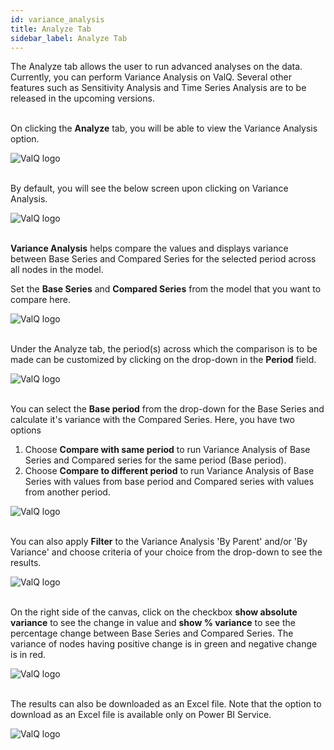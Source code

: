 ```yaml
---
id: variance_analysis
title: Analyze Tab
sidebar_label: Analyze Tab
---
```


<div style={{textAlign: 'justify'}}>
The Analyze tab allows the user to run advanced analyses on the data. Currently, you can perform  Variance Analysis on ValQ.
Several other features such as Sensitivity Analysis and Time Series Analysis are to be released in the upcoming versions.
<br /> <br />

On clicking the **Analyze** tab, you will be able to view the Variance Analysis option.
</div>
<div style={{textAlign: 'center'}}>
<img alt="ValQ logo" src={useBaseUrl('/doc-images/analyze/analyze1.png')} />
</div>
<br />
<div style={{textAlign: 'justify'}}>

By default, you will see the below screen upon clicking on Variance Analysis.
</div>
<div style={{textAlign: 'center'}}>
<img alt="ValQ logo" src={useBaseUrl('/doc-images/analyze/analyze2.png')} />
</div>
<br />
<div style={{textAlign: 'justify'}}>

**Variance Analysis** helps compare the values and displays variance between Base Series and Compared Series for the
selected period across all nodes in the model.

Set the **Base Series** and **Compared Series** from the model that you want to compare here. 
</div>
<div style={{textAlign: 'center'}}>
<img alt="ValQ logo" src={useBaseUrl('/doc-images/analyze/analyze3.png')} />
</div>
<br />
<div style={{textAlign: 'justify'}}>

Under the Analyze tab, the period(s) across which the comparison is to be made can be customized by clicking on the drop-down in the **Period** field.
</div>
<div style={{textAlign: 'center'}}>
<img alt="ValQ logo" src={useBaseUrl('/doc-images/analyze/analyze4.png')} />
</div>
<br />
<div style={{textAlign: 'justify'}}>

You can select the **Base period** from the drop-down for the Base Series and calculate it's variance with the Compared Series.
Here, you have two options

  1. Choose **Compare with same period** to run Variance Analysis of Base Series and Compared series for the same period (Base period).
  2. Choose **Compare to different period** to run Variance Analysis of Base Series with values from base period and Compared series
    with values from another period.

</div>
<div style={{textAlign: 'center'}}>
<img alt="ValQ logo" src={useBaseUrl('/doc-images/analyze/analyze6.png')} />
</div>
<br />
<div style={{textAlign: 'justify'}}>

You can also apply **Filter** to the Variance Analysis 'By Parent' and/or 'By Variance' and choose criteria of your choice from the drop-down to see the results.
</div>
<div style={{textAlign: 'center'}}>
<img alt="ValQ logo" src={useBaseUrl('/doc-images/analyze/analyze5.png')} />
</div>
<br />
<div style={{textAlign: 'justify'}}>

On the right side of the canvas, click on the checkbox **show absolute variance** to see the change in value and **show % variance**
to see the percentage change between Base Series and Compared Series. The variance of nodes having positive change is in green and
negative change is in red.

</div>
<div style={{textAlign: 'center'}}>
<img alt="ValQ logo" src={useBaseUrl('/doc-images/analyze/analyze7.png')} />
</div>
<br />
<div style={{textAlign: 'justify'}}>

The results can also be downloaded as an Excel file. Note that the option to download as an Excel file is available only on Power BI Service.

</div>
<div style={{textAlign: 'center'}}>
<img alt="ValQ logo" src={useBaseUrl('/doc-images/analyze/analyze8.png')} />
</div>
